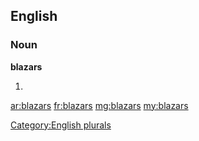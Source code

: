 ==English==

===Noun===
'''blazars'''

# {{plural of|[[blazar]]}}

[[Category:English plurals]]

[[ar:blazars]]
[[fr:blazars]]
[[mg:blazars]]
[[my:blazars]]